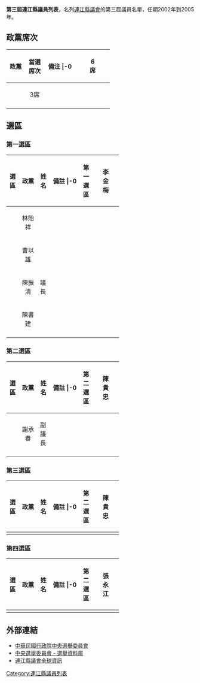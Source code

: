 {{unreferenced|time=2010-12-30T03:02:27+00:00}}
'''第三屆連江縣議員列表'''，名列[[連江縣議會|連江縣議會]]的第三屆議員名單，任期2002年到2005年。

== 政黨席次 ==
{| class="wikitable" width=55%
!width=15%|政黨 !!width=15%|當選席次 !!width=25%|備注
|-0
| align="center"|{{Kmt}}||align="center"|6席||align="center"|
|-
| align="center"|{{Nonp}}||align="center"|3席||align="center"|
|-
|}

== 選區 ==
=== 第一選區 ===
{| class="wikitable" width=60%
!width=10%|選區 !!width=15%|政黨 !!width=10%|姓名 !!width=25%|備註
|-0
| rowspan="5" align="center"|第一選區||align="center"|{{Kmt}}||align="center"|李金梅||
|-
| align="center"|{{Kmt}}||align="center"|林貽祥||
|-
| align="center"|{{Nonp}}||align="center"|曹以雄||
|-
| align="center"|{{Kmt}}||align="center"|陳振清||議長
|-
| align="center"|{{Kmt}}||align="center"|陳書建||
|-
|}

=== 第二選區 ===
{| class="wikitable" width=60%
!width=10%|選區 !!width=15%|政黨 !!width=10%|姓名 !!width=25%|備註
|-0
| rowspan="2" align="center"|第二選區||align="center"|{{Kmt}}||align="center"|陳貴忠||
|-
| align="center"|{{Nonp}}||align="center"|謝承春||副議長
|-
|}

=== 第三選區 ===
{| class="wikitable" width=60%
!width=10%|選區 !!width=15%|政黨 !!width=10%|姓名 !!width=25%|備註
|-0
| align="center"|第二選區||align="center"|{{Kmt}}||align="center"|陳貴忠||
|-
|}

=== 第四選區 ===
{| class="wikitable" width=60%
!width=10%|選區 !!width=15%|政黨 !!width=10%|姓名 !!width=25%|備註
|-0
| align="center"|第二選區||align="center"|{{Nonp}}||align="center"|張永江||
|-
|}

== 外部連結 ==
* [http://www.cec.gov.tw 中華民國行政院中央選舉委員會] {{Wayback|url=http://www.cec.gov.tw/ |date=20200906141109 }}
* [https://web.archive.org/web/20040908044807/http://210.69.23.140/cec/cechead.asp 中央選舉委員會 - 選舉資料庫]
*[http://client.matsu.idv.tw/gov/council/ 連江縣議會全球資訊] {{Wayback|url=http://client.matsu.idv.tw/gov/council/ |date=20200229052119 }}

{{start box}}
{{s-before|[[第二屆連江縣議員列表|第二屆連江縣議員列表]]}}
{{s-title|[[連江縣議會|連江縣議會]]|第三屆連江縣議員列表}}
{{s-after|[[第四屆連江縣議員列表|第四屆連江縣議員列表]]}}
{{end box}}

[[Category:連江縣議員列表|Category:連江縣議員列表]]
